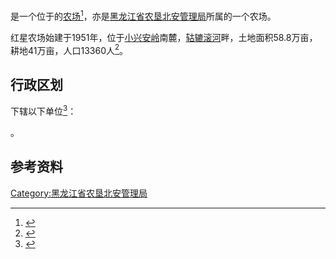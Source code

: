 {{中国乡级行政区|23/11/81/503/000
|行政区全称           = {{PAGENAMEBASE}}
|上级行政区           = [[黑龙江省农垦北安管理局|黑龙江省农垦北安管理局]]
}}

'''{{PAGENAMEBASE}}'''是一个位于{{PRC admin/fullname|23/11/81/503/000|3}}的[[农场|农场]]<ref>{{PRC admin/ref sgc|{{PRC admin/parent|23/11/81/503/000}}}}</ref>，亦是[[黑龙江省农垦北安管理局|黑龙江省农垦北安管理局]]所属的一个农场。

红星农场始建于1951年，位于[[小兴安岭|小兴安岭]]南麓，[[轱辘滚河|轱辘滚河]]畔，土地面积58.8万亩，耕地41万亩，人口13360人<ref>{{cite web |title=红星农场 |url=http://zw.chinabdh.com/BDHhxnc/index.jhtml |website=黑龙江省农垦总局}}</ref>。

== 行政区划 ==
{{PAGENAMEBASE}}下辖以下单位<ref>{{PRC admin/ref sgc|23/11/81/503/000}}</ref>：

{{PRC admin/children|23/11/81/503/000}}。

== 参考资料 ==
{{reflist}}

{{黑龙江行政区划小作品}}
{{PRC admin/navcat|23/11/81/503/000}}
{{黑龙江省农垦总局}}

[[Category:黑龙江省农垦北安管理局|Category:黑龙江省农垦北安管理局]]